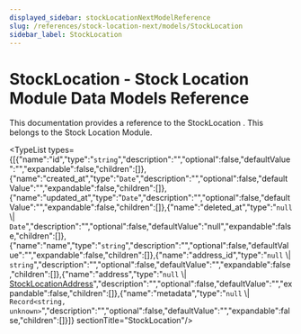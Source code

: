 ```yaml
---
displayed_sidebar: stockLocationNextModelReference
slug: /references/stock-location-next/models/StockLocation
sidebar_label: StockLocation
---
```



# StockLocation - Stock Location Module Data Models Reference

This documentation provides a reference to the StockLocation . This belongs to the Stock Location Module.

<TypeList types={[{"name":"id","type":"`string`","description":"","optional":false,"defaultValue":"","expandable":false,"children":[]},{"name":"created_at","type":"`Date`","description":"","optional":false,"defaultValue":"","expandable":false,"children":[]},{"name":"updated_at","type":"`Date`","description":"","optional":false,"defaultValue":"","expandable":false,"children":[]},{"name":"deleted_at","type":"`null` \\| `Date`","description":"","optional":false,"defaultValue":"null","expandable":false,"children":[]},{"name":"name","type":"`string`","description":"","optional":false,"defaultValue":"","expandable":false,"children":[]},{"name":"address_id","type":"`null` \\| `string`","description":"","optional":false,"defaultValue":"","expandable":false,"children":[]},{"name":"address","type":"`null` \\| [StockLocationAddress](stock_location_next_models.StockLocationAddress.mdx)","description":"","optional":false,"defaultValue":"","expandable":false,"children":[]},{"name":"metadata","type":"`null` \\| `Record<string, unknown>`","description":"","optional":false,"defaultValue":"","expandable":false,"children":[]}]}  sectionTitle="StockLocation"/>

